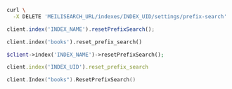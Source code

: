 <CodeGroup>

```bash cURL
curl \
  -X DELETE 'MEILISEARCH_URL/indexes/INDEX_UID/settings/prefix-search'
```

```javascript JS
client.index('INDEX_NAME').resetPrefixSearch();
```

```python Python
client.index('books').reset_prefix_search()
```

```php PHP
$client->index('INDEX_NAME')->resetPrefixSearch();
```

```ruby Ruby
client.index('INDEX_UID').reset_prefix_search
```

```go Go
client.Index("books").ResetPrefixSearch()
```
</CodeGroup>